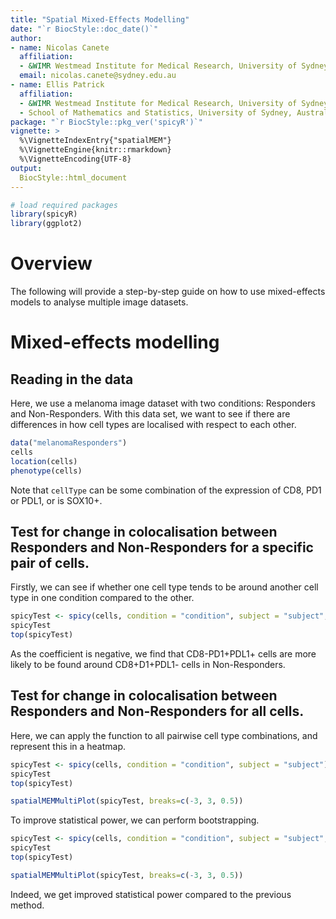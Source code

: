 ```yaml
---
title: "Spatial Mixed-Effects Modelling"
date: "`r BiocStyle::doc_date()`"
author:
- name: Nicolas Canete
  affiliation:  
  - &WIMR Westmead Institute for Medical Research, University of Sydney, Australia
  email: nicolas.canete@sydney.edu.au
- name: Ellis Patrick
  affiliation:
  - &WIMR Westmead Institute for Medical Research, University of Sydney, Australia
  - School of Mathematics and Statistics, University of Sydney, Australia
package: "`r BiocStyle::pkg_ver('spicyR')`"
vignette: >
  %\VignetteIndexEntry{"spatialMEM"}
  %\VignetteEngine{knitr::rmarkdown}
  %\VignetteEncoding{UTF-8}
output: 
  BiocStyle::html_document
---
```



```r
# load required packages
library(spicyR)
library(ggplot2)
```
 

# Overview
The following will provide a step-by-step guide on how to use mixed-effects models to analyse multiple image datasets.

# Mixed-effects modelling

## Reading in the data

Here, we use a melanoma image dataset with two conditions: Responders and Non-Responders. With this data set, we want to see if there are differences in how cell types are localised with respect to each other.

```r
data("melanomaResponders")
cells
location(cells)
phenotype(cells)
```
Note that `cellType` can be some combination of the expression of CD8, PD1 or PDL1, or is SOX10+.


## Test for change in colocalisation between Responders and Non-Responders for a specific pair of cells.

Firstly, we can see if whether one cell type tends to be around another cell type in one condition compared to the other.
```r
spicyTest <- spicy(cells, condition = "condition", subject = "subject", from = "CD8+PD1+PDL1-", to = "CD8-PD1+PDL1+")
spicyTest
top(spicyTest)
```
As the coefficient is negative, we find that CD8-PD1+PDL1+ cells are more likely to be found around CD8+D1+PDL1- cells in Non-Responders.

## Test for change in colocalisation between Responders and Non-Responders for all cells.
Here, we can apply the function to all pairwise cell type combinations, and represent this in a heatmap.

```r
spicyTest <- spicy(cells, condition = "condition", subject = "subject")
spicyTest
top(spicyTest)  

spatialMEMMultiPlot(spicyTest, breaks=c(-3, 3, 0.5))
```

To improve statistical power, we can perform bootstrapping.
```r
spicyTest <- spicy(cells, condition = "condition", subject = "subject", nsim = 199)
spicyTest
top(spicyTest)  

spatialMEMMultiPlot(spicyTest, breaks=c(-3, 3, 0.5))
```
Indeed, we get improved statistical power compared to the previous method.




<!-- ## Obtaining measure of localisation -->
<!-- Here, we use the `pairwise` funciton to measure the degree of pairwise localisation between CD8+PD1+PDL1+ cells. -->
<!-- ```{r} -->
<!-- pairwiseVals <- getPairwise(cells, from = "CD8+PD1+PDL1+", to = "CD8+PD1+PDL1+") -->
<!-- ``` -->





<!-- We can produce boxplots to see if any differences exist within our two conditions. -->
<!-- ```{r} -->
<!-- spatialData <- data.frame(Pairwise = pairwiseVals, -->
<!--                           Condition = phenotype(cells)$condition) -->

<!-- ggplot(spatialData, aes(x=Condition, y=Pairwise, color = Condition)) + -->
<!--     geom_boxplot() + -->
<!--     theme_classic() -->
<!-- ``` -->
<!-- Indeed, there appears to be an increase in the localisation of CD8+PD1+PDL1+ cells. -->



<!-- ## Performing mixed-effects modelling -->

<!-- Finally, we can use `spatialMEM` to perform mixed-effects modelling. -->
<!-- ```{r} -->
<!-- mixed.lmer <- spatialMEM(cells, -->
<!--                          pairwise = pairwiseVals,  -->
<!--                          from = "CD8+PD1+PDL1+",  -->
<!--                          to = "CD8+PD1+PDL1+") -->

<!-- summary(mixed.lmer) -->
<!-- ``` -->

<!-- Here we find that there is a decrease in the localisation of CD8+PD1+PDL1+ cells between the Non-Responders and the Responders, with a p-value of 0.00804. -->

<!-- ## Performing random effects modelling and bootstrapping -->
<!-- To obtain more precise p-values, we can use bootstrap by resampling the data and using the gradient as a statistic. This is performed using `spatialMEMBootstrap`. -->
<!-- ```{r} -->
<!-- set.seed(51773) -->
<!-- pVal <- spatialMEMBootstrap(mixed.lmer, nsim = 999) -->
<!-- pVal -->
<!-- ``` -->
<!-- Again, we find that there is a decrease in the localisation of CD8+PD1+PDL1+ cells between the Non-Responders and the Responders, with a p-value of 0. -->

<!-- # Mixed-effects modelling on all pairwise cell type combinations -->
<!-- We can perform mixed-effects modelling as above on all pairwise cell type combinations using `spatialMEMMulti`. We can specify whether or not to use bootstrapping to obtain p-values by setting the parameter `nsim`. For speed, we simply set it to the default `NULL`. -->
<!-- ```{r} -->
<!-- df <- spatialMEMMulti(cells, nsim = NULL) -->
<!-- head(df) -->
<!-- ``` -->
<!-- We get a data frame of p-values for each pairwise comparison. We can represent this as a heatmap using the `spatialMEMMultiPlot` function. -->
<!-- ```{r} -->
<!-- spatialMEMMultiPlot(df, -->
<!--                     fdr = FALSE, -->
<!--                     breaks = c(-4,4,0.5), -->
<!--                     col=c("blue", "white", "red")) -->
<!-- ``` -->
<!-- The vertical axis represents the 'from' cells, while the horizontal axis represents the 'to' cells. Negative values represent a decrease in localisation between the two groups. -->

